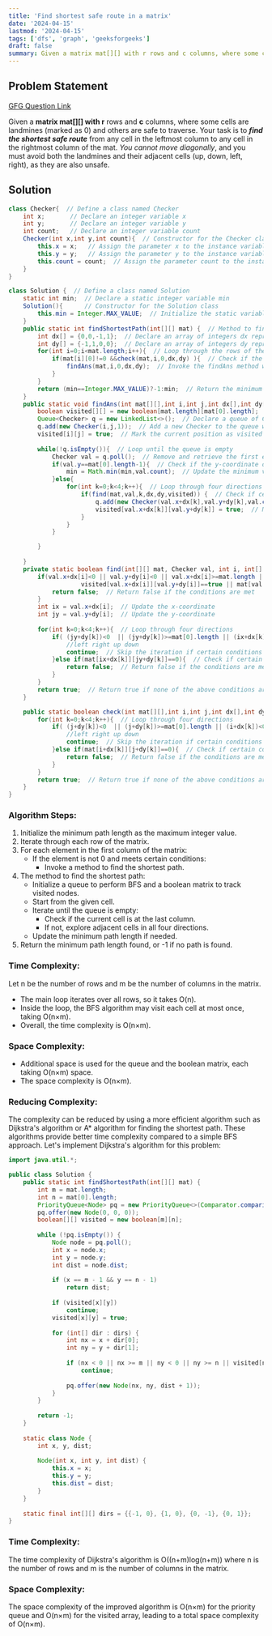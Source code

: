 ```yaml
---
title: 'Find shortest safe route in a matrix'
date: '2024-04-15'
lastmod: '2024-04-15'
tags: ['dfs', 'graph', 'geeksforgeeks']
draft: false
summary: Given a matrix mat[][] with r rows and c columns, where some cells are landmines (marked as 0) and others are safe to traverse. Your task is to find the shortest safe route from any cell in the leftmost column to any cell in the rightmost column of the mat. You cannot move diagonally, and you must avoid both the landmines and their adjacent cells (up, down, left, right), as they are also unsafe.
---
```


## Problem Statement

[GFG Question Link](https://www.geeksforgeeks.org/problems/find-shortest-safe-route-in-a-matrix/1)

Given a **matrix mat[][] with r** rows and **c** columns, where some cells are landmines (marked as 0) and others are safe to traverse. Your task is to _**find the shortest safe route**_ from any cell in the leftmost column to any cell in the rightmost column of the mat. _You cannot move diagonally_, and you must avoid both the landmines and their adjacent cells (up, down, left, right), as they are also unsafe.

## Solution

```java
class Checker{  // Define a class named Checker
    int x;       // Declare an integer variable x
    int y;       // Declare an integer variable y
    int count;   // Declare an integer variable count
    Checker(int x,int y,int count){  // Constructor for the Checker class with parameters x, y, and count
        this.x = x;   // Assign the parameter x to the instance variable x
        this.y = y;   // Assign the parameter y to the instance variable y
        this.count = count;  // Assign the parameter count to the instance variable count
    }
}

class Solution {  // Define a class named Solution
    static int min;  // Declare a static integer variable min
    Solution(){      // Constructor for the Solution class
        this.min = Integer.MAX_VALUE;  // Initialize the static variable min with the maximum integer value
    }
    public static int findShortestPath(int[][] mat) {  // Method to find the shortest path with input parameter mat, a 2D integer array
    	int dx[] = {0,0,-1,1};  // Declare an array of integers dx representing changes in x direction for four directions
        int dy[] = {-1,1,0,0};  // Declare an array of integers dy representing changes in y direction for four directions
        for(int i=0;i<mat.length;i++){  // Loop through the rows of the matrix
            if(mat[i][0]!=0 &&check(mat,i,0,dx,dy) ){  // Check if the first element of the row is not 0 and if it satisfies certain conditions
                findAns(mat,i,0,dx,dy);  // Invoke the findAns method with specific parameters
            }
        }
        return (min==Integer.MAX_VALUE)?-1:min;  // Return the minimum value if it's not the default maximum value, otherwise return -1
    }
    public static void findAns(int mat[][],int i,int j,int dx[],int dy[]){  // Method to find the answer with specific parameters
        boolean visited[][] = new boolean[mat.length][mat[0].length];  // Declare a boolean matrix to track visited nodes
        Queue<Checker> q = new LinkedList<>();  // Declare a queue of Checkers
        q.add(new Checker(i,j,1));  // Add a new Checker to the queue with specific parameters
        visited[i][j] = true;  // Mark the current position as visited
        
        while(!q.isEmpty()){  // Loop until the queue is empty
            Checker val = q.poll();  // Remove and retrieve the first element from the queue
            if(val.y==mat[0].length-1){  // Check if the y-coordinate of the current Checker is at the last column
                min = Math.min(min,val.count);  // Update the minimum value
            }else{
                for(int k=0;k<4;k++){  // Loop through four directions
                    if(find(mat,val,k,dx,dy,visited)) {  // Check if certain conditions are met
                    	q.add(new Checker(val.x+dx[k],val.y+dy[k],val.count+1));  // Add a new Checker to the queue with updated parameters
                    	visited[val.x+dx[k]][val.y+dy[k]] = true;  // Mark the new position as visited
                    }
                }
            }

        }
        
    }
    private static boolean find(int[][] mat, Checker val, int i, int[] dx, int[] dy,boolean visited[][]) {  // Method to find specific elements with certain conditions
		if(val.x+dx[i]<0 || val.y+dy[i]<0 || val.x+dx[i]>=mat.length || val.y+dy[i]>=mat[0].length || 
					visited[val.x+dx[i]][val.y+dy[i]]==true || mat[val.x+dx[i]][val.y+dy[i]]==0 ) {  // Check if certain conditions are met
			return false;  // Return false if the conditions are met
		}
		int ix = val.x+dx[i];  // Update the x-coordinate
		int jy = val.y+dy[i];  // Update the y-coordinate
		
        for(int k=0;k<4;k++){  // Loop through four directions
            if( (jy+dy[k])<0  || (jy+dy[k])>=mat[0].length || (ix+dx[k])<0 || (ix+dx[k])>=mat.length ){
                //left right up down
                continue;  // Skip the iteration if certain conditions are met
            }else if(mat[ix+dx[k]][jy+dy[k]]==0){  // Check if certain conditions are met
                return false;  // Return false if the conditions are met
            }
        }
		return true;  // Return true if none of the above conditions are met
	}

	public static boolean check(int mat[][],int i,int j,int dx[],int dy[]){  // Method to check certain conditions
        for(int k=0;k<4;k++){  // Loop through four directions
            if( (j+dy[k])<0  || (j+dy[k])>=mat[0].length || (i+dx[k])<0 || (i+dx[k])>=mat.length ){
                //left right up down
                continue;  // Skip the iteration if certain conditions are met
            }else if(mat[i+dx[k]][j+dy[k]]==0){  // Check if certain conditions are met
                return false;  // Return false if the conditions are met
            }
        }
        return true;  // Return true if none of the above conditions are met
    }
}
```

### Algorithm Steps:
1. Initialize the minimum path length as the maximum integer value.
2. Iterate through each row of the matrix.
3. For each element in the first column of the matrix:
   - If the element is not 0 and meets certain conditions:
     - Invoke a method to find the shortest path.
4. The method to find the shortest path:
   - Initialize a queue to perform BFS and a boolean matrix to track visited nodes.
   - Start from the given cell.
   - Iterate until the queue is empty:
     - Check if the current cell is at the last column.
     - If not, explore adjacent cells in all four directions.
   - Update the minimum path length if needed.
5. Return the minimum path length found, or -1 if no path is found.

### Time Complexity:
Let n be the number of rows and m be the number of columns in the matrix.
- The main loop iterates over all rows, so it takes O(n).
- Inside the loop, the BFS algorithm may visit each cell at most once, taking O(n×m).
- Overall, the time complexity is O(n×m).

### Space Complexity:
- Additional space is used for the queue and the boolean matrix, each taking O(n×m) space.
- The space complexity is O(n×m).

### Reducing Complexity:
The complexity can be reduced by using a more efficient algorithm such as Dijkstra's algorithm or A* algorithm for finding the shortest path. These algorithms provide better time complexity compared to a simple BFS approach. Let's implement Dijkstra's algorithm for this problem:

```java
import java.util.*;

public class Solution {
    public static int findShortestPath(int[][] mat) {
        int m = mat.length;
        int n = mat[0].length;
        PriorityQueue<Node> pq = new PriorityQueue<>(Comparator.comparingInt(node -> node.dist));
        pq.offer(new Node(0, 0, 0));
        boolean[][] visited = new boolean[m][n];
        
        while (!pq.isEmpty()) {
            Node node = pq.poll();
            int x = node.x;
            int y = node.y;
            int dist = node.dist;
            
            if (x == m - 1 && y == n - 1)
                return dist;
            
            if (visited[x][y])
                continue;
            visited[x][y] = true;
            
            for (int[] dir : dirs) {
                int nx = x + dir[0];
                int ny = y + dir[1];
                
                if (nx < 0 || nx >= m || ny < 0 || ny >= n || visited[nx][ny] || mat[nx][ny] == 0)
                    continue;
                
                pq.offer(new Node(nx, ny, dist + 1));
            }
        }
        
        return -1;
    }
    
    static class Node {
        int x, y, dist;
        
        Node(int x, int y, int dist) {
            this.x = x;
            this.y = y;
            this.dist = dist;
        }
    }
    
    static final int[][] dirs = {{-1, 0}, {1, 0}, {0, -1}, {0, 1}};
}
```

### Time Complexity:
The time complexity of Dijkstra's algorithm is O((n+m)log(n+m)) where n is the number of rows and m is the number of columns in the matrix.

### Space Complexity:
The space complexity of the improved algorithm is O(n×m) for the priority queue and O(n×m) for the visited array, leading to a total space complexity of O(n×m).
